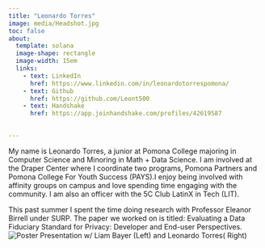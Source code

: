 ```yaml
---
title: "Leonardo Torres"
image: media/Headshot.jpg
toc: false
about: 
  template: solana
  image-shape: rectangle
  image-width: 15em
  links:
    - text: LinkedIn
      href: https://www.linkedin.com/in/leonardotorrespomona/
    - text: Github
      href: https://github.com/Leont500
    - text: Handshake
      href: https://app.joinhandshake.com/profiles/42619587
    

---
```


My name is Leonardo Torres, a junior at Pomona College majoring in Computer Science and Minoring in Math + Data Science. I am involved at the Draper Center where I coordinate two programs, Pomona Partners and Pomona College For Youth Success (PAYS).I enjoy being involved with affinity groups on campus and love spending time engaging with the community. I am also an officer with the 5C Club LatinX in Tech (LIT).


This past summer I spent the time doing research with Professor Eleanor Birrell under SURP. The paper we worked on is titled: Evaluating a Data Fiduciary Standard for Privacy: Developer and End-user Perspectives.
![Poster Presentation w/ Liam Bayer (Left) and Leonardo Torres( Right)](media/IMG_1857.jpeg)




